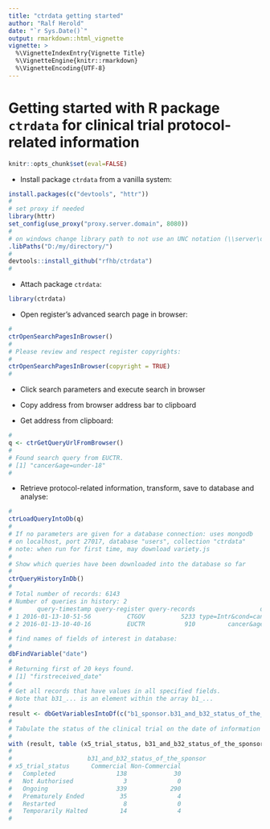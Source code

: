 ```yaml
---
title: "ctrdata getting started"
author: "Ralf Herold"
date: "`r Sys.Date()`"
output: rmarkdown::html_vignette
vignette: >
  %\VignetteIndexEntry{Vignette Title}
  %\VignetteEngine{knitr::rmarkdown}
  %\VignetteEncoding{UTF-8}
---
```


# Getting started with R package `ctrdata` for clinical trial protocol-related information

```r
knitr::opts_chunk$set(eval=FALSE)
```

* Install package `ctrdata` from a vanilla system: 
```r
install.packages(c("devtools", "httr"))
#
# set proxy if needed
library(httr)
set_config(use_proxy("proxy.server.domain", 8080))
#
# on windows change library path to not use an UNC notation (\\server\directory)
.libPaths("D:/my/directory/")
#
devtools::install_github("rfhb/ctrdata")
#
```


* Attach package `ctrdata`: 
```r
library(ctrdata)
```

* Open register's advanced search page in browser: 
```r
#
ctrOpenSearchPagesInBrowser()
#
# Please review and respect register copyrights:
#
ctrOpenSearchPagesInBrowser(copyright = TRUE)
#
```

* Click search parameters and execute search in browser 

* Copy address from browser address bar to clipboard

* Get address from clipboard: 
```r
#
q <- ctrGetQueryUrlFromBrowser()
#
# Found search query from EUCTR.
# [1] "cancer&age=under-18"
#
```

* Retrieve protocol-related information, transform, save to database and analyse:
```r
#
ctrLoadQueryIntoDb(q)
#
# If no parameters are given for a database connection: uses mongodb
# on localhost, port 27017, database "users", collection "ctrdata"
# note: when run for first time, may download variety.js
#
# Show which queries have been downloaded into the database so far
#
ctrQueryHistoryInDb()
#
# Total number of records: 6143
# Number of queries in history: 2
#       query-timestamp query-register query-records                  query-term
# 1 2016-01-13-10-51-56          CTGOV          5233 type=Intr&cond=cancer&age=0
# 2 2016-01-13-10-40-16          EUCTR           910         cancer&age=under-18
#
# find names of fields of interest in database:
#
dbFindVariable("date")
#
# Returning first of 20 keys found.
# [1] "firstreceived_date"
#
# Get all records that have values in all specified fields.
# Note that b31_... is an element within the array b1_...
#
result <- dbGetVariablesIntoDf(c("b1_sponsor.b31_and_b32_status_of_the_sponsor", "x5_trial_status"))
#
# Tabulate the status of the clinical trial on the date of information retrieval
#
with (result, table (x5_trial_status, b31_and_b32_status_of_the_sponsor))
#
#                     b31_and_b32_status_of_the_sponsor
# x5_trial_status      Commercial Non-Commercial
#   Completed                 138             30
#   Not Authorised              3              0
#   Ongoing                   339            290
#   Prematurely Ended          35              4
#   Restarted                   8              0
#   Temporarily Halted         14              4
#
```

